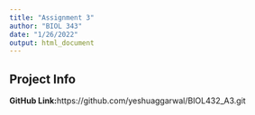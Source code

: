 ---
title: "Assignment 3"
author: "BIOL 343"
date: "1/26/2022"
output: html_document
---

## Project Info

**GitHub Link:**https://github.com/yeshuaggarwal/BIOL432_A3.git




























